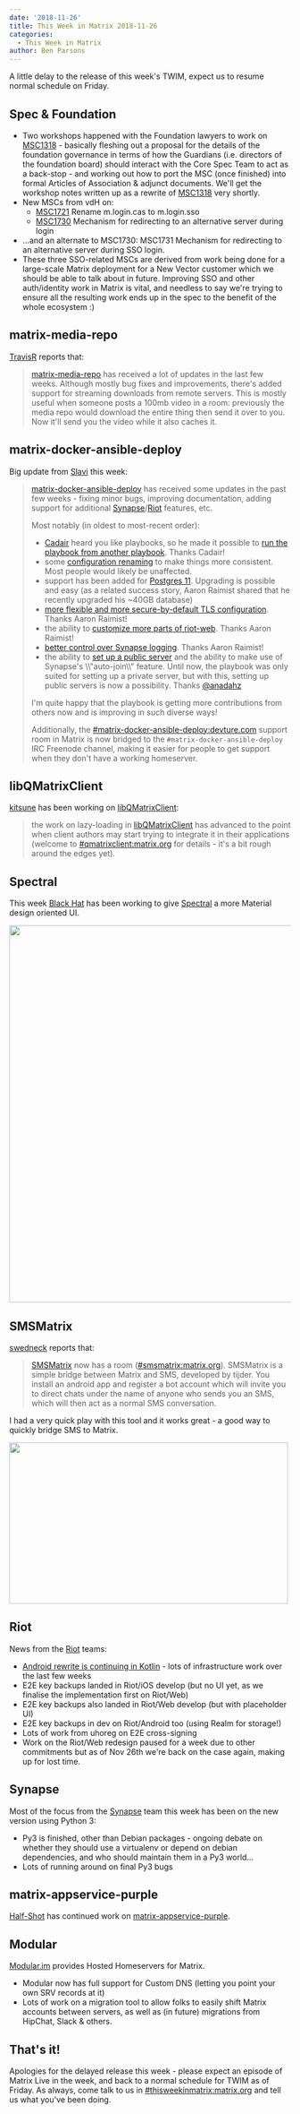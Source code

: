 ```yaml
---
date: '2018-11-26'
title: This Week in Matrix 2018-11-26
categories:
  - This Week in Matrix
author: Ben Parsons
---
```


A little delay to the release of this week's TWIM, expect us to resume normal schedule on Friday.
<h2 id="specfoundation">Spec &amp; Foundation</h2>
<ul>
 	<li>Two workshops happened with the Foundation lawyers to work on <a href="https://github.com/matrix-org/matrix-doc/issues/1318">MSC1318</a> - basically fleshing out a proposal for the details of the foundation governance in terms of how the Guardians (i.e. directors of the foundation board) should interact with the Core Spec Team to act as a back-stop - and working out how to port the MSC (once finished) into formal Articles of Association &amp; adjunct documents. We'll get the workshop notes written up as a rewrite of <a href="https://github.com/matrix-org/matrix-doc/issues/1318">MSC1318</a> very shortly.</li>
 	<li>New MSCs from vdH on:
<ul>
 	<li><a href="https://github.com/matrix-org/matrix-doc/pull/1721">MSC1721</a> Rename m.login.cas to m.login.sso</li>
 	<li><a href="https://github.com/matrix-org/matrix-doc/pull/1730">MSC1730</a> Mechanism for redirecting to an alternative server during login</li>
</ul>
</li>
 	<li>…and an alternate to MSC1730: MSC1731 Mechanism for redirecting to an alternative server during SSO login.</li>
 	<li>These three SSO-related MSCs are derived from work being done for a large-scale Matrix deployment for a New Vector customer which we should be able to talk about in future. Improving SSO and other auth/identity work in Matrix is vital, and needless to say we're trying to ensure all the resulting work ends up in the spec to the benefit of the whole ecosystem :)</li>
</ul>
<h2 id="matrixmediarepo">matrix-media-repo</h2>
<a href="https://github.com/turt2live">TravisR</a> reports that:
<blockquote><a href="https://github.com/turt2live/matrix-media-repo">matrix-media-repo</a> has received a lot of updates in the last few weeks. Although mostly bug fixes and improvements, there's added support for streaming downloads from remote servers. This is mostly useful when someone posts a 100mb video in a room: previously the media repo would download the entire thing then send it over to you. Now it'll send you the video while it also caches it.</blockquote>
<h2 id="matrixdockeransibledeploy">matrix-docker-ansible-deploy</h2>
Big update from <a href="https://matrix.to/#/@slavi:devture.com">Slavi</a> this week:
<blockquote><a href="https://github.com/spantaleev/matrix-docker-ansible-deploy">matrix-docker-ansible-deploy</a> has received some updates in the past few weeks - fixing minor bugs, improving documentation, adding support for additional <a href="https://github.com/matrix-org/synapse">Synapse</a>/<a href="https://github.com/vector-im/riot-web">Riot</a> features, etc.

Most notably (in oldest to most-recent order):

<ul>
 	<li><a href="https://matrix.to/#/@cadair:cadair.com">Cadair</a> heard you like playbooks, so he made it possible to <a href="https://github.com/spantaleev/matrix-docker-ansible-deploy/commit/67e2bf285d44c0cb392ba1e28e615053b748c03c">run the playbook from another playbook</a>. Thanks Cadair!</li>
 	<li>some <a href="https://github.com/spantaleev/matrix-docker-ansible-deploy/blob/master/CHANGELOG.md#bc-break-renaming-playbook-variables">configuration renaming</a> to make things more consistent. Most people would likely be unaffected.</li>
 	<li>support has been added for <a href="https://github.com/spantaleev/matrix-docker-ansible-deploy/blob/master/CHANGELOG.md#postgres-11-support">Postgres 11</a>. Upgrading is possible and easy (as a related success story, Aaron Raimist shared that he recently upgraded his ~40GB database)</li>
 	<li><a href="https://github.com/spantaleev/matrix-docker-ansible-deploy/blob/master/CHANGELOG.md#ssl-protocols-used-to-serve-riot-and-synapse">more flexible and more secure-by-default TLS configuration</a>. Thanks Aaron Raimist!</li>
 	<li>the ability to <a href="https://github.com/spantaleev/matrix-docker-ansible-deploy/blob/master/CHANGELOG.md#customize-parts-of-riots-config">customize more parts of riot-web</a>. Thanks Aaron Raimist!</li>
 	<li><a href="https://github.com/spantaleev/matrix-docker-ansible-deploy/blob/master/CHANGELOG.md#ability-to-set-synapse-log-levels">better control over Synapse logging</a>. Thanks Aaron Raimist!</li>
 	<li>the ability to <a href="https://github.com/spantaleev/matrix-docker-ansible-deploy/blob/master/CHANGELOG.md#support-for-controlling-public-registration-and-room-auto-join">set up a public server</a> and the ability to make use of Synapse's \\"auto-join\\" feature. Until now, the playbook was only suited for setting up a private server, but with this, setting up public servers is now a possibility. Thanks <a href="https://github.com/anadahz">@anadahz</a></li>
</ul>

I'm quite happy that the playbook is getting more contributions from others now and is improving in such diverse ways!

Additionally, the <a href="https://matrix.to/#/#matrix-docker-ansible-deploy:devture.com">#matrix-docker-ansible-deploy:devture.com</a> support room in Matrix is now bridged to the <code>#matrix-docker-ansible-deploy</code> IRC Freenode channel, making it easier for people to get support when they don't have a working homeserver.

</blockquote>

<h2 id="libqmatrixclient">libQMatrixClient</h2>
<a href="https://matrix.to/#/@kitsune:matrix.org">kitsune</a> has been working on <a href="https://github.com/QMatrixClient/libqmatrixclient">libQMatrixClient</a>:
<blockquote>the work on lazy-loading in <a href="https://github.com/QMatrixClient/libqmatrixclient">libQMatrixClient</a> has advanced to the point when client authors may start trying to integrate it in their applications (welcome to <a href="https://matrix.to/#/#qmatrixclient:matrix.org">#qmatrixclient:matrix.org</a> for details - it's a bit rough around the edges yet).</blockquote>
<h2 id="spectral">Spectral</h2>
This week <a href="https://matrix.to/#/@bhat:encom.eu.org">Black Hat</a> has been working to give <a href="https://gitlab.com/b0/spectral">Spectral</a> a more Material design oriented UI.

<img src="twim/spectral-material.png" alt="" /><a href="https://matrix.org/blog/wp-content/uploads/2018/11/spectral-material.png"><img class="alignnone size-full wp-image-3779" src="https://matrix.org/blog/wp-content/uploads/2018/11/spectral-material.png" alt="" width="960" height="674" /></a>
<h2 id="smsmatrix">SMSMatrix</h2>
<a href="https://matrix.to/#/@swedneck:swedneck.xyz">swedneck</a> reports that:
<blockquote><a href="https://github.com/tijder/SmsMatrix">SMSMatrix</a> now has a room (<a href="https://matrix.to/#/#smsmatrix:matrix.org">#smsmatrix:matrix.org</a>). SMSMatrix is a simple bridge between Matrix and SMS, developed by tijder. You install an android app and register a bot account which will invite you to direct chats under the name of anyone who sends you an SMS, which will then act as a normal SMS conversation.</blockquote>
I had a very quick play with this tool and it works great - a good way to quickly bridge SMS to Matrix.

<a href="https://matrix.org/blog/wp-content/uploads/2018/11/smsmatrix.png"><img class="alignnone size-full wp-image-3780" src="https://matrix.org/blog/wp-content/uploads/2018/11/smsmatrix.png" alt="" width="499" height="288" /></a>
<h2 id="riot">Riot</h2>
News from the <a href="https://riot.im/">Riot</a> teams:
<ul>
 	<li><a href="https://github.com/vector-im/riot-android-redesign-PoC/tree/develop">Android rewrite is continuing in Kotlin</a> - lots of infrastructure work over the last few weeks</li>
 	<li>E2E key backups landed in Riot/iOS develop (but no UI yet, as we finalise the implementation first on Riot/Web)</li>
 	<li>E2E key backups also landed in Riot/Web develop (but with placeholder UI)</li>
 	<li>E2E key backups in dev on Riot/Android too (using Realm for storage!)</li>
 	<li><span style="font-weight: 400;">Lots of work from uhoreg on E2E cross-signing</span>
</li>
 	<li>Work on the Riot/Web redesign paused for a week due to other commitments but as of Nov 26th we're back on the case again, making up for lost time.</li>
</ul>
<h2 id="synapse">Synapse</h2>
Most of the focus from the <a href="https://github.com/matrix-org/synapse/">Synapse</a> team this week has been on the new version using Python 3:
<ul>
 	<li>Py3 is finished, other than Debian packages - ongoing debate on whether they should use a virtualenv or depend on debian dependencies, and who should maintain them in a Py3 world…</li>
 	<li>Lots of running around on final Py3 bugs</li>
</ul>
<h2 id="matrixappservicepurple">matrix-appservice-purple</h2>
<a href="https://matrix.to/#/@Half-Shot:half-shot.uk">Half-Shot</a> has continued work on <a href="https://github.com/matrix-org/matrix-appservice-purple">matrix-appservice-purple</a>.
<h2 id="modular">Modular</h2>
<a href="https://www.modular.im/">Modular.im</a> provides Hosted Homeservers for Matrix.
<ul>
 	<li>Modular now has full support for Custom DNS (letting you point your own SRV records at it)</li>
 	<li>Lots of work on a migration tool to allow folks to easily shift Matrix accounts between servers, as well as (in future) migrations from HipChat, Slack &amp; others.</li>
</ul>
<h2>That's it!</h2>
Apologies for the delayed release this week - please expect an episode of Matrix Live in the week, and back to a normal schedule for TWIM as of Friday. As always, come talk to us in <a href="https://matrix.to/#/#thisweekinmatrix:matrix.org">#thisweekinmatrix:matrix.org</a> and tell us what you've been doing.